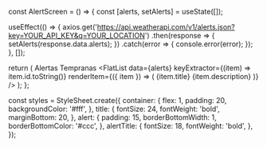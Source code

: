 
const AlertScreen = () => {
  const [alerts, setAlerts] = useState([]);

  useEffect(() => {
    axios.get('https://api.weatherapi.com/v1/alerts.json?key=YOUR_API_KEY&q=YOUR_LOCATION')
      .then(response => {
        setAlerts(response.data.alerts);
      })
      .catch(error => {
        console.error(error);
      });
  }, []);

  return (
    <View style={styles.container}>
      <Text style={styles.title}>Alertas Tempranas</Text>
      <FlatList
        data={alerts}
        keyExtractor={(item) => item.id.toString()}
        renderItem={({ item }) => (
          <View style={styles.alert}>
            <Text style={styles.alertTitle}>{item.title}</Text>
            <Text>{item.description}</Text>
          </View>
        )}
      />
    </View>
  );
};

const styles = StyleSheet.create({
  container: {
    flex: 1,
    padding: 20,
    backgroundColor: '#fff',
  },
  title: {
    fontSize: 24,
    fontWeight: 'bold',
    marginBottom: 20,
  },
  alert: {
    padding: 15,
    borderBottomWidth: 1,
    borderBottomColor: '#ccc',
  },
  alertTitle: {
    fontSize: 18,
    fontWeight: 'bold',
  },
});

